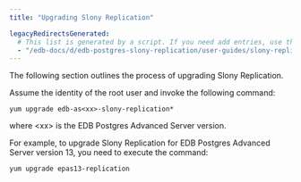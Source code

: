 ```yaml
---
title: "Upgrading Slony Replication"

legacyRedirectsGenerated:
  # This list is generated by a script. If you need add entries, use the `legacyRedirects` key.
  - "/edb-docs/d/edb-postgres-slony-replication/user-guides/slony-replication-guide/1.0/upgrade.html"
---
```


<div id="upgrade" class="registered_link"></div>

The following section outlines the process of upgrading Slony Replication.

Assume the identity of the root user and invoke the following command:

```text
yum upgrade edb-as<xx>-slony-replication*
```

where &lt;xx> is the EDB Postgres Advanced Server version.

For example, to upgrade Slony Replication for EDB Postgres Advanced Server version 13, you need to execute the command:

```text
yum upgrade epas13-replication
```

